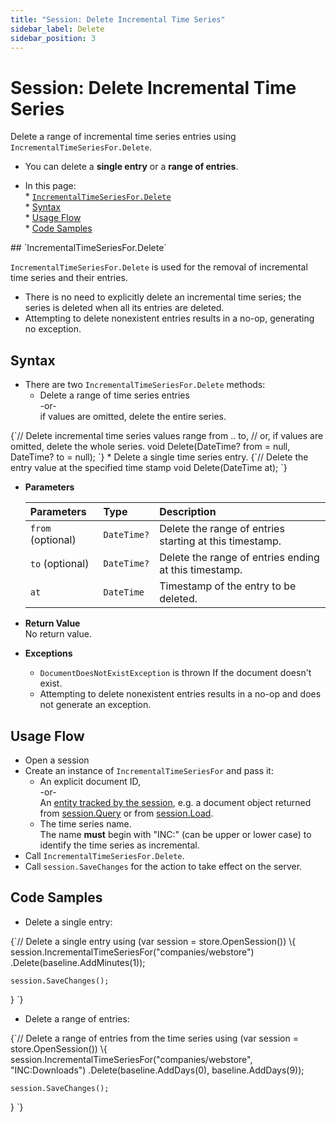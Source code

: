 ```yaml
---
title: "Session: Delete Incremental Time Series"
sidebar_label: Delete
sidebar_position: 3
---
```



# Session: Delete Incremental Time Series
<Admonition type="note" title="Note">

Delete a range of incremental time series entries using `IncrementalTimeSeriesFor.Delete`.  

* You can delete a **single entry** or a **range of entries**.  

* In this page:  
      * [`IncrementalTimeSeriesFor.Delete`](../../../../../document-extensions/timeseries/incremental-time-series/client-api/session/delete#incrementaltimeseriesfor.delete)  
       * [Syntax](../../../../../document-extensions/timeseries/incremental-time-series/client-api/session/delete#syntax)  
       * [Usage Flow](../../../../../document-extensions/timeseries/incremental-time-series/client-api/session/delete#usage-flow)  
       * [Code Samples](../../../../../document-extensions/timeseries/incremental-time-series/client-api/session/delete#code-samples)  
</Admonition>
## `IncrementalTimeSeriesFor.Delete`

`IncrementalTimeSeriesFor.Delete` is used for the removal of incremental time series and 
their entries.  

* There is no need to explicitly delete an incremental time series; 
  the series is deleted when all its entries are deleted.  
* Attempting to delete nonexistent entries results in a no-op, 
  generating no exception.  




## Syntax

* There are two `IncrementalTimeSeriesFor.Delete` methods:  
   * Delete a range of time series entries  
     -or-  
     if values are omitted, delete the entire series.  
<TabItem value="something" label="incremental_delete-values-range-or-all-values">
<CodeBlock language="csharp">
{`// Delete incremental time series values range from .. to,
// or, if values are omitted, delete the whole series.
void Delete(DateTime? from = null, DateTime? to = null);
`}
</CodeBlock>
</TabItem>
   * Delete a single time series entry.  
<TabItem value="something" label="incremental_delete-value-at-timestamp">
<CodeBlock language="csharp">
{`// Delete the entry value at the specified time stamp
void Delete(DateTime at);
`}
</CodeBlock>
</TabItem>

* **Parameters**  

    | Parameters | Type | Description |
    |:-------------|:-------------|:-------------|
    | `from` (optional) | `DateTime?` | Delete the range of entries starting at this timestamp. |
    | `to` (optional) | `DateTime?` | Delete the range of entries ending at this timestamp. |
    | `at` | `DateTime` | Timestamp of the entry to be deleted. |

* **Return Value**  
  No return value.  

* **Exceptions**  
   * `DocumentDoesNotExistException` is thrown If the document doesn't exist.  
   * Attempting to delete nonexistent entries results in a no-op and does not generate an exception.  



## Usage Flow

* Open a session  
* Create an instance of `IncrementalTimeSeriesFor` and pass it:  
    * An explicit document ID,  
      -or-  
      An [entity tracked by the session](../../../../../client-api/session/loading-entities), 
      e.g. a document object returned from [session.Query](../../../../../client-api/session/querying/how-to-query) 
      or from [session.Load](../../../../../client-api/session/loading-entities#load).  
    * The time series name.  
      The name **must** begin with "INC:" (can be upper or lower case) to identify the time series as incremental.  
* Call `IncrementalTimeSeriesFor.Delete`.  
* Call `session.SaveChanges` for the action to take effect on the server.  



## Code Samples

* Delete a single entry:  
<TabItem value="something" label="incremental_delete-single-entry">
<CodeBlock language="csharp">
{`// Delete a single entry
using (var session = store.OpenSession())
\{
    session.IncrementalTimeSeriesFor<Downloads>("companies/webstore")
        .Delete(baseline.AddMinutes(1));

    session.SaveChanges();
\}
`}
</CodeBlock>
</TabItem>

* Delete a range of entries:  
<TabItem value="something" label="incremental_delete-entries-range">
<CodeBlock language="csharp">
{`// Delete a range of entries from the time series
using (var session = store.OpenSession())
\{
    session.IncrementalTimeSeriesFor("companies/webstore", "INC:Downloads")
        .Delete(baseline.AddDays(0), baseline.AddDays(9));

    session.SaveChanges();
\}
`}
</CodeBlock>
</TabItem>



